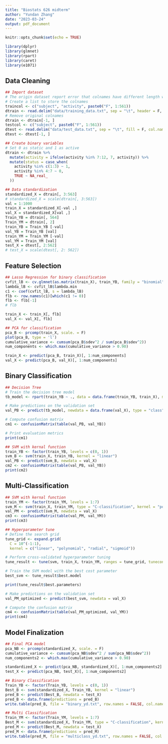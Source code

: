 ```yaml
---
title: "Biostats 626 midterm"
author: "Yundan Zhang"
date: "2023-03-24"
output: pdf_document
---
```


```r
knitr::opts_chunk$set(echo = TRUE)
```

```r
library(dplyr)
library(glmnet)
library(rpart)
library(caret)
library(e1071)
```
## Data Cleaning
```r
## Import dataset
# The origin dataset report error that colnames have different length with columns
# Create a list to store the colnames
traincol <- c("subject", "activity", paste0("F", 1:561))
dtrain <- read.delim("data/training_data.txt", sep = "\t", header = F, col.names = traincol)
# Remove original colnames
dtrain <- dtrain[-1, ]
testcol <- c("subject", paste0("F", 1:561))
dtest <- read.delim("data/test_data.txt", sep = "\t", fill = F, col.names = testcol)
dtest <- dtest[-1, ]

## Create binary variables
# Set 0 as static and 1 as active
dtrain <- dtrain %>%
  mutate(activity = ifelse(activity %in% 7:12, 7, activity)) %>%
  mutate(status = case_when(
    activity %in% c(1:3) ~ 1,
    activity %in% 4:7 ~ 0,
    TRUE ~ NA_real_
  ))
```

```r
## Data standardization
standardized_X = dtrain[, 3:563]
# standardized_X = scale(dtrain[, 3:563])
val = 1:1000
train_X = standardized_X[-val ,]
val_X = standardized_X[val ,]
Train_YB = dtrain[, 564]
Train_YM = dtrain[, 2]
train_YB = Train_YB [-val]
val_YB = Train_YB [val]
train_YM = Train_YM [-val]
val_YM = Train_YM [val]
test_X = dtest[, 2:562]
# test_X = scale(dtest[, 2: 562])
```


## Feature Selection

```r
## Lasso Regression for binary classification
cvfit_lB <- cv.glmnet(as.matrix(train_X), train_YB, family = "binomial", alpha = 1)
lambda_lB <- cvfit_lB$lambda.min
c1 <- coef(cvfit_lB, s = lambda_lB)
flb <- row.names(c1)[which(c1 != 0)]
flb <- flb[-1]
# flb

train_X <- train_X[, flb]
val_X <- val_X[, flb]
```

```r
## PCA for classification
pca_B <- prcomp(train_X, scale. = F)
plot(pca_B, type = 'l')
cumulative_variance <- cumsum(pca_B$sdev^2 / sum(pca_B$sdev^2))
num_components <- which.max(cumulative_variance > 0.90)

train_X <- predict(pca_B, train_X)[, 1:num_components]
val_X <- predict(pca_B, val_X)[, 1:num_components]

```


## Binary Classification
```r
## Decision Tree
# Train the decision tree model
tb_model <- rpart(train_YB ~ ., data = data.frame(train_YB, train_X), method = "class")

# Make predictions on the validation set
val_PB <- predict(tb_model, newdata = data.frame(val_X), type = "class")

# Compute confusion matrix
cm1 <- confusionMatrix(table(val_PB, val_YB))

# Print evaluation metrics
print(cm1)
```

```r
## SVM with kernal function
train_YB <- factor(train_YB, levels = c(0, 1))
svm_B <- svm(train_X, train_YB, kernel = "linear")
val_PB <- predict(svm_B, newdata = val_X)
cm2 <- confusionMatrix(table(val_PB, val_YB))
print(cm2)
```

## Multi-Classification
```r
## SVM with kernal function
train_YM <- factor(train_YM, levels = 1:7)
svm_M <- svm(train_X, train_YM, type = "C-classification", kernel = "polynomial")
val_PM <- predict(svm_M, newdata = val_X)
cm3 <- confusionMatrix(table(val_PM, val_YM))
print(cm3)
```

```r
## Hyperparameter tune
# Define the search grid
tune_grid <- expand.grid(
  C = 10^(-1:1),
  kernel = c("linear", "polynomial", "radial", "sigmoid"))

# Perform cross-validated hyperparameter tuning
tune_result <- tune(svm, train_X, train_YM, ranges = tune_grid, tunecontrol = tune.control(sampling = "cross", cross = 5))

# Train the SVM model with the best cost parameter
best_svm <- tune_result$best.model

print(tune_result$best.parameters)

# Make predictions on the validation set
val_PM_optimized <- predict(best_svm, newdata = val_X)

# Compute the confusion matrix
cm4 <- confusionMatrix(table(val_PM_optimized, val_YM))
print(cm4)

```

## Model Finalization
```r
## Final PCA model
pca_NB <- prcomp(standardized_X, scale. = F)
cumulative_variance <- cumsum(pca_NB$sdev^2 / sum(pca_NB$sdev^2))
num_components2 <- which.max(cumulative_variance > 0.90)

standardized_X <- predict(pca_NB, standardized_X)[, 1:num_components2]
test_X <- predict(pca_NB, test_X)[, 1:num_components2]
```

```r
## Binary Classification
Train_YB <- factor(Train_YB, levels = c(0, 1))
Best_B <- svm(standardized_X, Train_YB, kernel = "linear")
pred_B <- predict(Best_B, newdata = test_X)
pred_B <- data.frame(predictions = pred_B)
write.table(pred_B, file = "binary_yd.txt", row.names = FALSE, col.names = FALSE, quote = FALSE)
```

```r
## Multi Classification
Train_YM <- factor(Train_YM, levels = 1:7)
Best_M <- svm(standardized_X, Train_YM, type = "C-classification", kernel = "radial", C = 0.1)
pred_M <- predict(Best_M, newdata = test_X)
pred_M <- data.frame(predictions = pred_M)
write.table(pred_M, file = "multiclass_yd.txt", row.names = FALSE, col.names = FALSE, quote = FALSE)
```